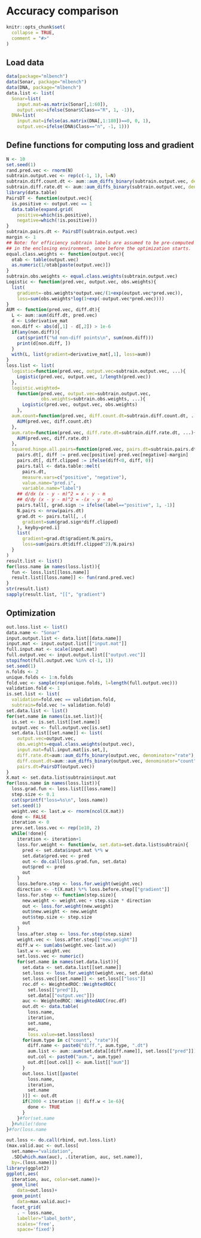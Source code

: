 <!--
%\VignetteEngine{knitr::knitr}
%\VignetteIndexEntry{Accuracy comparison}
-->

# Accuracy comparison

```{r setup, include = FALSE}
knitr::opts_chunk$set(
  collapse = TRUE,
  comment = "#>"
)
```

## Load data

```{r}
data(package="mlbench")
data(Sonar, package="mlbench")
data(DNA, package="mlbench")
data.list <- list(
  Sonar=list(
    input.mat=as.matrix(Sonar[,1:60]),
    output.vec=ifelse(Sonar$Class=="R", 1, -1)),
  DNA=list(
    input.mat=ifelse(as.matrix(DNA[,1:180])==0, 0, 1),
    output.vec=ifelse(DNA$Class=="n", -1, 1)))
```

## Define functions for computing loss and gradient

```{r}
N <- 10
set.seed(1)
rand.pred.vec <- rnorm(N)
subtrain.output.vec <- rep(c(-1, 1), l=N)
subtrain.diff.count.dt <- aum::aum_diffs_binary(subtrain.output.vec, denominator="count")
subtrain.diff.rate.dt <- aum::aum_diffs_binary(subtrain.output.vec, denominator="rate")
library(data.table)
PairsDT <- function(output.vec){
  is.positive <- output.vec == 1
  data.table(expand.grid(
    positive=which(is.positive),
    negative=which(!is.positive)))
}
subtrain.pairs.dt <- PairsDT(subtrain.output.vec)
margin <- 1
## Note: for efficiency subtrain labels are assumed to be pre-computed
## in the enclosing environment, once before the optimization starts.
equal.class.weights <- function(output.vec){
  otab <- table(output.vec)
  as.numeric(1/otab[paste(output.vec)])
}
subtrain.obs.weights <- equal.class.weights(subtrain.output.vec)
Logistic <- function(pred.vec, output.vec, obs.weights){
  list(
    gradient=-obs.weights*output.vec/(1+exp(output.vec*pred.vec)),
    loss=sum(obs.weights*log(1+exp(-output.vec*pred.vec))))
}
AUM <- function(pred.vec, diff.dt){
  L <- aum::aum(diff.dt, pred.vec)
  d <- L$derivative_mat
  non.diff <- abs(d[,1] - d[,2]) > 1e-6
  if(any(non.diff)){
    cat(sprintf("%d non-diff points\n", sum(non.diff)))
    print(d[non.diff, ])
  }
  with(L, list(gradient=derivative_mat[,1], loss=aum))
}  
loss.list <- list(
  logistic=function(pred.vec, output.vec=subtrain.output.vec, ...){
    Logistic(pred.vec, output.vec, 1/length(pred.vec))
  },
  logistic.weighted=
    function(pred.vec, output.vec=subtrain.output.vec,
             obs.weights=subtrain.obs.weights, ...){
      Logistic(pred.vec, output.vec, obs.weights)
    },
  aum.count=function(pred.vec, diff.count.dt=subtrain.diff.count.dt, ...){
    AUM(pred.vec, diff.count.dt)
  },
  aum.rate=function(pred.vec, diff.rate.dt=subtrain.diff.rate.dt, ...){
    AUM(pred.vec, diff.rate.dt)
  },
  squared.hinge.all.pairs=function(pred.vec, pairs.dt=subtrain.pairs.dt, ...){
    pairs.dt[, diff := pred.vec[positive]-pred.vec[negative]-margin]
    pairs.dt[, diff.clipped := ifelse(diff<0, diff, 0)]
    pairs.tall <- data.table::melt(
      pairs.dt,
      measure.vars=c("positive", "negative"),
      value.name="pred.i",
      variable.name="label")
    ## d/dx (x - y - m)^2 = x - y - m
    ## d/dy (x - y - m)^2 = -(x - y - m)
    pairs.tall[, grad.sign := ifelse(label=="positive", 1, -1)]
    N.pairs <- nrow(pairs.dt)
    grad.dt <- pairs.tall[, .(
      gradient=sum(grad.sign*diff.clipped)
    ), keyby=pred.i]
    list(
      gradient=grad.dt$gradient/N.pairs,
      loss=sum(pairs.dt$diff.clipped^2)/N.pairs)
  }
)
result.list <- list()
for(loss.name in names(loss.list)){
  fun <- loss.list[[loss.name]]
  result.list[[loss.name]] <- fun(rand.pred.vec)
}
str(result.list)
sapply(result.list, "[[", "gradient")
```

## Optimization

```{r fig.width=14, fig.height=7}
out.loss.list <- list()
data.name <- "Sonar"
input.output.list <- data.list[[data.name]]
input.mat <- input.output.list[["input.mat"]]
full.input.mat <- scale(input.mat)
full.output.vec <- input.output.list[["output.vec"]]
stopifnot(full.output.vec %in% c(-1, 1))
set.seed(1)
n.folds <- 2
unique.folds <- 1:n.folds
fold.vec <- sample(rep(unique.folds, l=length(full.output.vec)))
validation.fold <- 1
is.set.list <- list(
  validation=fold.vec == validation.fold,
  subtrain=fold.vec != validation.fold)
set.data.list <- list()
for(set.name in names(is.set.list)){
  is.set <- is.set.list[[set.name]]
  output.vec <- full.output.vec[is.set]
  set.data.list[[set.name]] <- list(
    output.vec=output.vec,
    obs.weights=equal.class.weights(output.vec),
    input.mat=full.input.mat[is.set,],
    diff.rate.dt=aum::aum_diffs_binary(output.vec, denominator="rate"),
    diff.count.dt=aum::aum_diffs_binary(output.vec, denominator="count"),
    pairs.dt=PairsDT(output.vec))
}
X.mat <- set.data.list$subtrain$input.mat
for(loss.name in names(loss.list)){
  loss.grad.fun <- loss.list[[loss.name]]
  step.size <- 0.1
  cat(sprintf("loss=%s\n", loss.name))
  set.seed(1)
  weight.vec <- last.w <- rnorm(ncol(X.mat))
  done <- FALSE
  iteration <- 0
  prev.set.loss.vec <- rep(1e10, 2)
  while(!done){
    iteration <- iteration+1
    loss.for.weight <- function(w, set.data=set.data.list$subtrain){
      pred <- set.data$input.mat %*% w
      set.data$pred.vec <- pred
      out <- do.call(loss.grad.fun, set.data)
      out$pred <- pred
      out
    }
    loss.before.step <- loss.for.weight(weight.vec)
    direction <- -t(X.mat) %*% loss.before.step[["gradient"]]
    loss.for.step <- function(step.size){
      new.weight <- weight.vec + step.size * direction
      out <- loss.for.weight(new.weight)
      out$new.weight <- new.weight
      out$step.size <- step.size
      out
    }
    loss.after.step <- loss.for.step(step.size)
    weight.vec <- loss.after.step[["new.weight"]]
    diff.w <- sum(abs(weight.vec-last.w))
    last.w <- weight.vec
    set.loss.vec <- numeric()
    for(set.name in names(set.data.list)){
      set.data <- set.data.list[[set.name]]
      set.loss <- loss.for.weight(weight.vec, set.data)
      set.loss.vec[[set.name]] <- set.loss[["loss"]]
      roc.df <- WeightedROC::WeightedROC(
        set.loss[["pred"]],
        set.data[["output.vec"]])
      auc <- WeightedROC::WeightedAUC(roc.df)
      out.dt <- data.table(
        loss.name,
        iteration,
        set.name,
        auc,
        loss.value=set.loss$loss)
      for(aum.type in c("count", "rate")){
        diff.name <- paste0("diff.", aum.type, ".dt")
        aum.list <- aum::aum(set.data[[diff.name]], set.loss[["pred"]])
        out.col <- paste0("aum.", aum.type)
        out.dt[[out.col]] <- aum.list[["aum"]]
      }
      out.loss.list[[paste(
        loss.name,
        iteration,
        set.name
      )]] <- out.dt
      if(2000 < iteration || diff.w < 1e-6){
        done <- TRUE
      }
    }#for(set.name
  }#while(!done
}#for(loss.name

out.loss <- do.call(rbind, out.loss.list)
(max.valid.auc <- out.loss[
  set.name=="validation",
  .SD[which.max(auc), .(iteration, auc, set.name)],
  by=.(loss.name)])
library(ggplot2)
ggplot(,aes(
  iteration, auc, color=set.name))+
  geom_line(
    data=out.loss)+
  geom_point(
    data=max.valid.auc)+
  facet_grid(
    . ~ loss.name,
    labeller="label_both",
    scales='free',
    space='fixed')
```
